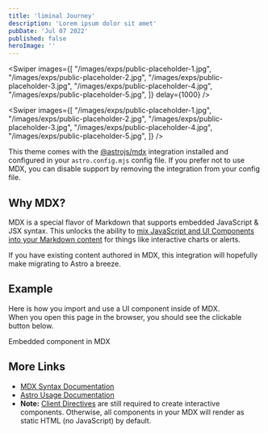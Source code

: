 ```yaml
---
title: 'liminal Journey'
description: 'Lorem ipsum dolor sit amet'
pubDate: 'Jul 07 2022'
published: false
heroImage: ''
---
```




<Swiper 
  images={[
    "/images/exps/public-placeholder-1.jpg",
    "/images/exps/public-placeholder-2.jpg",
    "/images/exps/public-placeholder-3.jpg",
    "/images/exps/public-placeholder-4.jpg",
    "/images/exps/public-placeholder-5.jpg",
  ]} 
  delay={1000}
/>

<Swiper 
  images={[
    "/images/exps/public-placeholder-1.jpg",
    "/images/exps/public-placeholder-2.jpg",
    "/images/exps/public-placeholder-3.jpg",
    "/images/exps/public-placeholder-4.jpg",
    "/images/exps/public-placeholder-5.jpg",
  ]}
/>

This theme comes with the [@astrojs/mdx](https://docs.astro.build/en/guides/integrations-guide/mdx/) integration installed and configured in your `astro.config.mjs` config file. If you prefer not to use MDX, you can disable support by removing the integration from your config file.

## Why MDX?

MDX is a special flavor of Markdown that supports embedded JavaScript & JSX syntax. This unlocks the ability to [mix JavaScript and UI Components into your Markdown content](https://docs.astro.build/en/guides/markdown-content/#mdx-features) for things like interactive charts or alerts.

If you have existing content authored in MDX, this integration will hopefully make migrating to Astro a breeze.

## Example

Here is how you import and use a UI component inside of MDX.  
When you open this page in the browser, you should see the clickable button below.


<HeaderLink href="#" onclick="alert('clicked!')">
	Embedded component in MDX
</HeaderLink>

## More Links

- [MDX Syntax Documentation](https://mdxjs.com/docs/what-is-mdx)
- [Astro Usage Documentation](https://docs.astro.build/en/guides/markdown-content/#markdown-and-mdx-pages)
- **Note:** [Client Directives](https://docs.astro.build/en/reference/directives-reference/#client-directives) are still required to create interactive components. Otherwise, all components in your MDX will render as static HTML (no JavaScript) by default.

